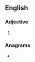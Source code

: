 ==English==

===Adjective===
{{head|en|adjective comparative form}}

# {{en-comparative of|handsome}}

===Anagrams===
* {{anagrams|en|a=adehmnors|hordesman}}